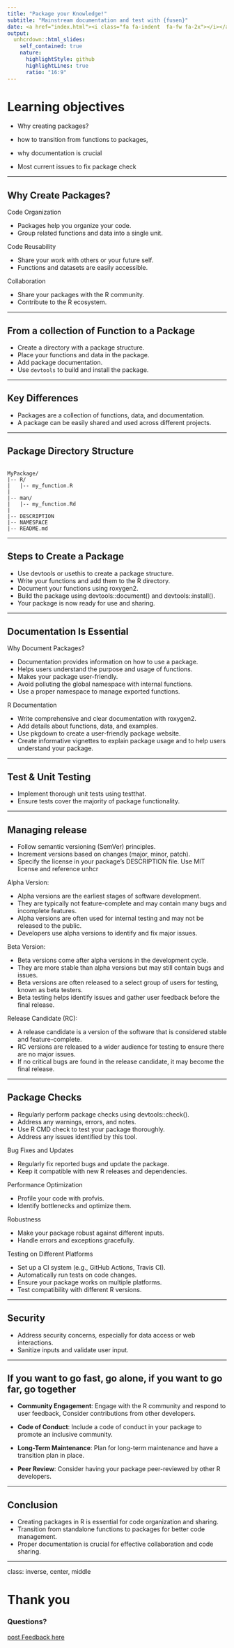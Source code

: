 ```yaml
---
title: "Package your Knowledge!"
subtitle: "Mainstream documentation and test with {fusen}"
date: <a href="index.html"><i class="fa fa-indent  fa-fw fa-2x"></i></a>
output: 
  unhcrdown::html_slides:
    self_contained: true
    nature:
      highlightStyle: github
      highlightLines: true
      ratio: "16:9"
---
```


# Learning objectives

 * Why creating packages?
 
 * how to transition from functions to packages, 
 
 * why documentation is crucial
 
 * Most current issues to fix package check

---


## Why Create Packages?

Code Organization

  * Packages help you organize your code.
  * Group related functions and data into a single unit.

Code Reusability

  * Share your work with others or your future self.
  * Functions and datasets are easily accessible.

Collaboration

  * Share your packages with the R community.
  * Contribute to the R ecosystem.

 
---

## From a collection of Function to a Package 

 
  * Create a directory with a package structure.
  * Place your functions and data in the package.
  * Add package documentation.
  *  Use `devtools` to build and install the package.

---

## Key Differences

  * Packages are a collection of functions, data, and documentation.
  * A package can be easily shared and used across different projects.

---

## Package Directory Structure

``` 

MyPackage/
|-- R/
|   |-- my_function.R
|
|-- man/
|   |-- my_function.Rd
|
|-- DESCRIPTION
|-- NAMESPACE
|-- README.md
```

  
---

##  Steps to Create a Package

  * Use devtools or usethis to create a package structure.
  * Write your functions and add them to the R directory.
  * Document your functions using roxygen2.
  * Build the package using devtools::document() and devtools::install().
  * Your package is now ready for use and sharing. 

---

## Documentation Is Essential
Why Document Packages?

  * Documentation provides information on how to use a package.
  * Helps users understand the purpose and usage of functions.
  * Makes your package user-friendly.
  * Avoid polluting the global namespace with internal functions.
  * Use a proper namespace to manage exported functions.

R Documentation

  * Write comprehensive and clear documentation with roxygen2.
  * Add details about functions, data, and examples.
  * Use pkgdown to create a user-friendly package website.
  * Create informative vignettes to explain package usage and to help users understand your package.


---

## Test & Unit Testing
  * Implement thorough unit tests using testthat.
  * Ensure tests cover the majority of package functionality.

---

## Managing release

  * Follow semantic versioning (SemVer) principles.
  * Increment versions based on changes (major, minor, patch).
  * Specify the license in your package's DESCRIPTION file. Use MIT license and reference unhcr

Alpha Version:

  * Alpha versions are the earliest stages of software development.
  * They are typically not feature-complete and may contain many bugs and incomplete features.
  * Alpha versions are often used for internal testing and may not be released to the public.
  * Developers use alpha versions to identify and fix major issues.

Beta Version:

  * Beta versions come after alpha versions in the development cycle.
  * They are more stable than alpha versions but may still contain bugs and issues.
  * Beta versions are often released to a select group of users for testing, known as beta testers.
  * Beta testing helps identify issues and gather user feedback before the final release.

Release Candidate (RC):

  * A release candidate is a version of the software that is considered stable and feature-complete.
  * RC versions are released to a wider audience for testing to ensure there are no major issues.
  * If no critical bugs are found in the release candidate, it may become the final release.
 



---

## Package Checks

  * Regularly perform package checks using devtools::check().
  * Address any warnings, errors, and notes.
  * Use R CMD check to test your package thoroughly.
  * Address any issues identified by this tool.

 

Bug Fixes and Updates

  * Regularly fix reported bugs and update the package.
  * Keep it compatible with new R releases and dependencies.

Performance Optimization

  * Profile your code with profvis.
  * Identify bottlenecks and optimize them.

Robustness

  * Make your package robust against different inputs.
  * Handle errors and exceptions gracefully. 

Testing on Different Platforms
 
 
  * Set up a CI system (e.g., GitHub Actions, Travis CI).
  * Automatically run tests on code changes.
  * Ensure your package works on multiple platforms.
  * Test compatibility with different R versions.

---

## Security

  * Address security concerns, especially for data access or web interactions.
  * Sanitize inputs and validate user input.

---

## If you want to go fast, go alone, if you want to go far, go together

  * __Community Engagement__: Engage with the R community and respond to user feedback, Consider contributions from other developers.

  * __Code of Conduct__: Include a code of conduct in your package to promote an inclusive community.

  * __Long-Term Maintenance__: Plan for long-term maintenance and have a transition plan in place.

  * __Peer Review__: Consider having your package peer-reviewed by other R developers.

---

## Conclusion

  * Creating packages in R is essential for code organization and sharing.
  * Transition from standalone functions to packages for better code management.
  * Proper documentation is crucial for effective collaboration and code sharing.

---
class: inverse, center, middle

# Thank you

### Questions?


[post Feedback here](https://github.com/unhcRverse/unhcrverse/issues/new?assignees=&labels=enhancement&projects=&template=comment_prex_2_tidyverse.md&title=%5Blearn%5D) 


